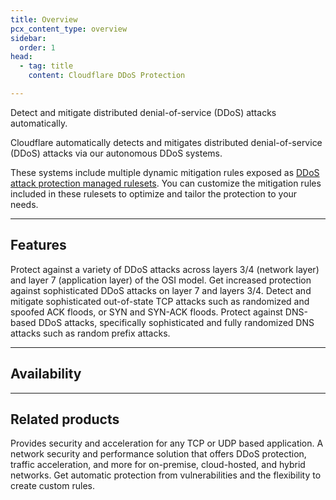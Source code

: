 ```yaml
---
title: Overview
pcx_content_type: overview
sidebar:
  order: 1
head:
  - tag: title
    content: Cloudflare DDoS Protection

---
```



<Description>

Detect and mitigate distributed denial-of-service (DDoS) attacks automatically. 
</Description>

<Plan type="all" />

Cloudflare automatically detects and mitigates <GlossaryTooltip term="distributed denial-of-service (DDoS) attack" link="https://www.cloudflare.com/learning/ddos/what-is-a-ddos-attack/">distributed denial-of-service (DDoS) attacks</GlossaryTooltip> via our autonomous DDoS systems.

These systems include multiple dynamic mitigation rules exposed as [DDoS attack protection managed rulesets](/ddos-protection/managed-rulesets/). You can customize the mitigation rules included in these rulesets to optimize and tailor the protection to your needs.

---

## Features

<Feature header="Managed rulesets" href="/ddos-protection/managed-rulesets/">
Protect against a variety of DDoS attacks across layers 3/4 (network layer) and layer 7 (application layer) of the OSI model. 
</Feature>

<Feature header="Adaptive DDoS protection" href="/ddos-protection/managed-rulesets/adaptive-protection/">
Get increased protection against sophisticated DDoS attacks on layer 7 and layers 3/4. 
</Feature>

<Feature header="Advanced TCP protection" href="/ddos-protection/advanced-ddos-systems/overview/advanced-tcp-protection/">
Detect and mitigate sophisticated out-of-state TCP attacks such as randomized and spoofed ACK floods, or SYN and SYN-ACK floods.
</Feature>

<Feature header="Advanced DNS protection" href="/ddos-protection/advanced-ddos-systems/overview/advanced-dns-protection/">
Protect against DNS-based DDoS attacks, specifically sophisticated and fully randomized DNS attacks such as random prefix attacks.
</Feature>

---

## Availability

<div style="font-size:87%">

<FeatureTable id="security.ddos" />

</div>

---

## Related products

<RelatedProduct header="Spectrum" href="/spectrum/" product="spectrum">
Provides security and acceleration for any TCP or UDP based application. 
</RelatedProduct>

<RelatedProduct header="Magic Transit" href="/magic-transit/" product="magic-transit">
A network security and performance solution that offers DDoS protection, traffic acceleration, and more for on-premise, cloud-hosted, and hybrid networks. 
</RelatedProduct>

<RelatedProduct header="Web Application Firewall (WAF)" href="/waf/" product="waf">
Get automatic protection from vulnerabilities and the flexibility to create custom rules. 
</RelatedProduct>
